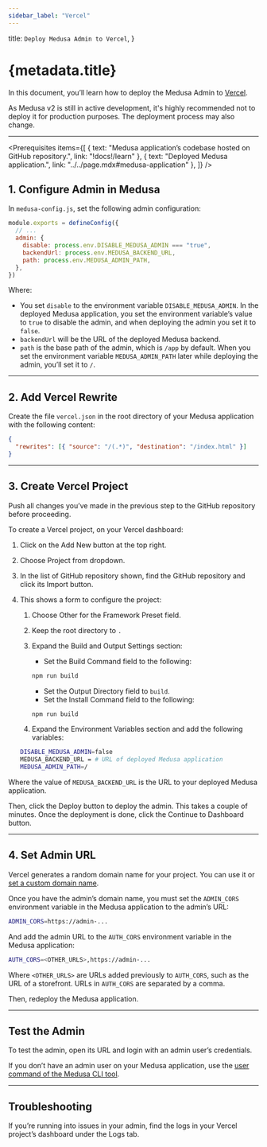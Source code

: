 ```yaml
---
sidebar_label: "Vercel"
---
```



  title: `Deploy Medusa Admin to Vercel`,
}

# {metadata.title}

In this document, you’ll learn how to deploy the Medusa Admin to [Vercel](https://vercel.com).

<Note title="Important">

As Medusa v2 is still in active development, it's highly recommended not to deploy it for production purposes. The deployment process may also change.

</Note>

---

<Prerequisites items={[
  {
    text: "Medusa application’s codebase hosted on GitHub repository.",
    link: "!docs!/learn"
  },
  {
    text: "Deployed Medusa application.",
    link: "../../page.mdx#medusa-application"
  },
]} />

## 1. Configure Admin in Medusa

In `medusa-config.js`, set the following admin configuration:

```js title="medusa-config.js"
module.exports = defineConfig({
  // ...
  admin: {
    disable: process.env.DISABLE_MEDUSA_ADMIN === "true",
    backendUrl: process.env.MEDUSA_BACKEND_URL,
    path: process.env.MEDUSA_ADMIN_PATH,
  },
})
```

Where:

- You set `disable` to the environment variable `DISABLE_MEDUSA_ADMIN`. In the deployed Medusa application, you set the environment variable’s value to `true` to disable the admin, and when deploying the admin you set it to `false`.
- `backendUrl` will be the URL of the deployed Medusa backend.
- `path` is the base path of the admin, which is `/app` by default. When you set the environment variable `MEDUSA_ADMIN_PATH` later while deploying the admin, you’ll set it to `/`.

---

## 2. Add Vercel Rewrite

Create the file `vercel.json` in the root directory of your Medusa application with the following content:

```json title="vercel.json"
{
  "rewrites": [{ "source": "/(.*)", "destination": "/index.html" }]
}
```

---

## 3. Create Vercel Project

<Note>

Push all changes you’ve made in the previous step to the GitHub repository before proceeding.

</Note>

To create a Vercel project, on your Vercel dashboard:

1. Click on the Add New button at the top right.
2. Choose Project from dropdown.
3. In the list of GitHub repository shown, find the GitHub repository and click its Import button.
4. This shows a form to configure the project:
    1. Choose Other for the Framework Preset field.
    2. Keep the root directory to `.`
    3. Expand the Build and Output Settings section:
        - Set the Build Command field to the following:
        
        ```bash npm2yarn
        npm run build
        ```
        
        - Set the Output Directory field to `build`.
        - Set the Install Command field to the following:
        
        ```bash npm2yarn
        npm run build
        ```

    4. Expand the Environment Variables section and add the following variables:
    
    ```bash
    DISABLE_MEDUSA_ADMIN=false
    MEDUSA_BACKEND_URL = # URL of deployed Medusa application
    MEDUSA_ADMIN_PATH=/
    ```
    

Where the value of `MEDUSA_BACKEND_URL` is the URL to your deployed Medusa application.

Then, click the Deploy button to deploy the admin. This takes a couple of minutes. Once the deployment is done, click the Continue to Dashboard button.

---

## 4. Set Admin URL

Vercel generates a random domain name for your project. You can use it or [set a custom domain name](https://vercel.com/guides/how-do-i-add-a-custom-domain-to-my-vercel-project).

Once you have the admin’s domain name, you must set the `ADMIN_CORS` environment variable in the Medusa application to the admin’s URL:

```bash
ADMIN_CORS=https://admin-...
```

And add the admin URL to the `AUTH_CORS` environment variable in the Medusa application:

```bash
AUTH_CORS=<OTHER_URLS>,https://admin-...
```

Where `<OTHER_URLS>` are URLs added previously to `AUTH_CORS`, such as the URL of a storefront. URLs in `AUTH_CORS` are separated by a comma.

Then, redeploy the Medusa application.

---

## Test the Admin

To test the admin, open its URL and login with an admin user’s credentials.

<Note>

If you don’t have an admin user on your Medusa application, use the [user command of the Medusa CLI tool](../../../medusa-cli/page.mdx#user).

</Note>

---

## Troubleshooting

If you’re running into issues in your admin, find the logs in your Vercel project’s dashboard under the Logs tab.
